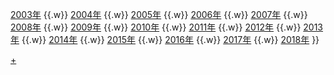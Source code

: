 {{Navbox
|name  = 國際自由車環台公路大賽
|title = [[國際自由車環台公路大賽]]
|group1 = 
|list1 = [[2002年國際自由車環台邀請|2002年]] {{.w}} [[2003年國際自由車環台邀請|2003年]] {{.w}} [[2004年國際自由車環台邀請|2004年]] {{.w}} [[2005年國際自由車環台邀請|2005年]] {{.w}} [[2006年國際自由車環台邀請|2006年]] {{.w}} [[2007年國際自由車環台賽|2007年]] {{.w}} [[2008年國際自由車環台賽|2008年]] {{.w}} [[2009年國際自由車環台公路大賽|2009年]] {{.w}} [[2010年國際自由車環台公路大賽|2010年]] {{.w}} [[2011年國際自由車環台公路大賽|2011年]] {{.w}} [[2012年國際自由車環台公路大賽|2012年]] {{.w}} [[2013年國際自由車環台公路大賽|2013年]] {{.w}} [[2014年國際自由車環台公路大賽|2014年]] {{.w}} [[2015年國際自由車環台公路大賽|2015年]] {{.w}} [[2016年國際自由車環台公路大賽|2016年]] {{.w}} [[2017年國際自由車環台公路大賽|2017年]] {{.w}} [[2018年國際自由車環台公路大賽|2018年]] 
}}<noinclude>[[Category:國際自由車環台賽|+]]</noinclude>